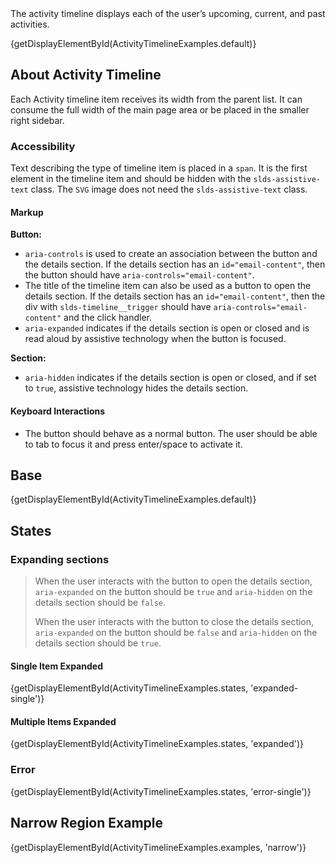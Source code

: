 
<div className="doc lead">
  The activity timeline displays each of the user’s upcoming, current, and past
  activities.
</div>

<CodeView exampleOnly>{getDisplayElementById(ActivityTimelineExamples.default)}</CodeView>

## About Activity Timeline

Each Activity timeline item receives its width from the parent list. It can consume the full width of the main page area or be placed in the smaller right sidebar.

### Accessibility

Text describing the type of timeline item is placed in a `span`. It is the first element in the timeline item and should be hidden with the `slds-assistive-text` class. The `SVG` image does not need the `slds-assistive-text` class.

#### Markup

**Button:**

- `aria-controls` is used to create an association between the button and the details section. If the details section has an `id="email-content"`, then the button should have `aria-controls="email-content"`.
- The title of the timeline item can also be used as a button to open the details section. If the details section has an `id="email-content"`, then the div with `slds-timeline__trigger` should have `aria-controls="email-content"` and the click handler.
- `aria-expanded` indicates if the details section is open or closed and is read aloud by assistive technology when the button is focused.

**Section:**

- `aria-hidden` indicates if the details section is open or closed, and if set to `true`, assistive technology hides the details section.

#### Keyboard Interactions

- The button should behave as a normal button. The user should be able to tab to focus it and press enter/space to activate it.

## Base

<CodeView>{getDisplayElementById(ActivityTimelineExamples.default)}</CodeView>

## States

### Expanding sections

<Blockquote type="a11y" header="Accessibility Note">
  <p>
    When the user interacts with the button to open the details section, <code>aria-expanded</code> on the button should be <code>true</code> and <code>aria-hidden</code> on the details section should be <code>false</code>.
  </p>
  <p>
    When the user interacts with the button to close the details section, <code>aria-expanded</code> on the button should be <code>false</code> and <code>aria-hidden</code> on the details section should be <code>true</code>.
  </p>
</Blockquote>

#### Single Item Expanded

<CodeView>
  {getDisplayElementById(ActivityTimelineExamples.states, 'expanded-single')}
</CodeView>

#### Multiple Items Expanded

<CodeView>
  {getDisplayElementById(ActivityTimelineExamples.states, 'expanded')}
</CodeView>

### Error

<CodeView>
  {getDisplayElementById(ActivityTimelineExamples.states, 'error-single')}
</CodeView>

## Narrow Region Example

<CodeView>
  {getDisplayElementById(ActivityTimelineExamples.examples, 'narrow')}
</CodeView>

